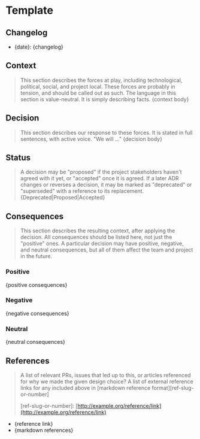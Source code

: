 # Template

## Changelog

- \{date\}: \{changelog\}

## Context

> This section describes the forces at play, including technological, political, social, and project local. These forces are probably in tension, and should be called out as such. The language in this section is value-neutral. It is simply describing facts. \{context body\}

## Decision

> This section describes our response to these forces. It is stated in full sentences, with active voice. "We will ..." \{decision body\}

## Status

> A decision may be "proposed" if the project stakeholders haven't agreed with it yet, or "accepted" once it is agreed. If a later ADR changes or reverses a decision, it may be marked as "deprecated" or "superseded" with a reference to its replacement. \{Deprecated\|Proposed\|Accepted\}

## Consequences

> This section describes the resulting context, after applying the decision. All consequences should be listed here, not just the "positive" ones. A particular decision may have positive, negative, and neutral consequences, but all of them affect the team and project in the future.

### Positive

\{positive consequences\}

### Negative

\{negative consequences\}

### Neutral

\{neutral consequences\}

## References

> A list of relevant PRs, issues that led up to this, or articles referenced for why we made the given design choice? A list of external reference links for any included above in \[markdown reference format\]\[ref-slug-or-number\]
>
> \[ref-slug-or-number\]: [http://example.org/reference/link](http://example.org/reference/link)

- \{reference link\}
- \{markdown references\}
